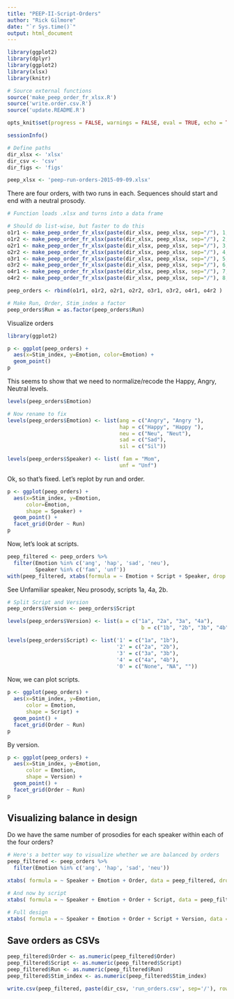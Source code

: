 ```yaml
---
title: "PEEP-II-Script-Orders"
author: "Rick Gilmore"
date: "`r Sys.time()`"
output: html_document
---
```


```r
library(ggplot2)
library(dplyr)
library(ggplot2)
library(xlsx)
library(knitr)
```

```r
# Source external functions
source('make_peep_order_fr_xlsx.R')
source('write.order.csv.R')
source('update.README.R')
```

```r
opts_knit$set(progress = FALSE, warnings = FALSE, eval = TRUE, echo = TRUE, tidy = TRUE, message = FALSE)
```

```r
sessionInfo()
```

```r
# Define paths
dir_xlsx <- 'xlsx'
dir_csv <- 'csv'
dir_figs <- 'figs'

peep_xlsx <- 'peep-run-orders-2015-09-09.xlsx'
```

There are four orders, with two runs in each. Sequences should start and end with a neutral prosody.

```r
# Function loads .xlsx and turns into a data frame

# Should do list-wise, but faster to do this
o1r1 <- make_peep_order_fr_xlsx(paste(dir_xlsx, peep_xlsx, sep="/"), 1, 1, 1)
o1r2 <- make_peep_order_fr_xlsx(paste(dir_xlsx, peep_xlsx, sep="/"), 2, 1, 2)
o2r1 <- make_peep_order_fr_xlsx(paste(dir_xlsx, peep_xlsx, sep="/"), 3, 2, 1)
o2r2 <- make_peep_order_fr_xlsx(paste(dir_xlsx, peep_xlsx, sep="/"), 4, 2, 2)
o3r1 <- make_peep_order_fr_xlsx(paste(dir_xlsx, peep_xlsx, sep="/"), 5, 3, 1)
o3r2 <- make_peep_order_fr_xlsx(paste(dir_xlsx, peep_xlsx, sep="/"), 6, 3, 2)
o4r1 <- make_peep_order_fr_xlsx(paste(dir_xlsx, peep_xlsx, sep="/"), 7, 4, 1)
o4r2 <- make_peep_order_fr_xlsx(paste(dir_xlsx, peep_xlsx, sep="/"), 8, 4, 2)

peep_orders <- rbind(o1r1, o1r2, o2r1, o2r2, o3r1, o3r2, o4r1, o4r2 )

# Make Run, Order, Stim_index a factor
peep_orders$Run = as.factor(peep_orders$Run)
```

Visualize orders

```r
library(ggplot2)

p <- ggplot(peep_orders) +
  aes(x=Stim_index, y=Emotion, color=Emotion) + 
  geom_point()
p
```

This seems to show that we need to normalize/recode the Happy, Angry, Neutral levels.

```r
levels(peep_orders$Emotion)

# Now rename to fix
levels(peep_orders$Emotion) <- list(ang = c("Angry", "Angry "), 
                                    hap = c("Happy", "Happy "),
                                    neu = c("Neu", "Neut"),
                                    sad = c("Sad"),
                                    sil = c("Sil"))

levels(peep_orders$Speaker) <- list( fam = "Mom",
                                    unf = "Unf")
```

Ok, so that's fixed. Let's replot by run and order.

```r
p <- ggplot(peep_orders) +
  aes(x=Stim_index, y=Emotion, 
      color=Emotion,
      shape = Speaker) + 
  geom_point() +
  facet_grid(Order ~ Run)
p
```

Now, let's look at scripts.

```r
peep_filtered <- peep_orders %>%
  filter(Emotion %in% c('ang', 'hap', 'sad', 'neu'),
         Speaker %in% c('fam', 'unf'))
with(peep_filtered, xtabs(formula = ~ Emotion + Script + Speaker, drop.unused.levels = TRUE))
```

See Unfamiliar speaker, Neu prosody, scripts 1a, 4a, 2b.

```r
# Split Script and Version
peep_orders$Version <- peep_orders$Script

levels(peep_orders$Version) <- list(a = c("1a", "2a", "3a", "4a"),
                                           b = c("1b", "2b", "3b", "4b"))

levels(peep_orders$Script) <- list('1' = c("1a", "1b"), 
                                   '2' = c("2a", "2b"),
                                   '3' = c("3a", "3b"),
                                   '4' = c("4a", "4b"),
                                   '0' = c("None", "NA", ""))
```

Now, we can plot scripts.

```r
p <- ggplot(peep_orders) +
  aes(x=Stim_index, y=Emotion, 
      color = Emotion,
      shape = Script) + 
  geom_point() +
  facet_grid(Order ~ Run)
p
```

By version.

```r
p <- ggplot(peep_orders) +
  aes(x=Stim_index, y=Emotion, 
      color = Emotion,
      shape = Version) + 
  geom_point() +
  facet_grid(Order ~ Run)
p
```

## Visualizing balance in design

Do we have the same number of prosodies for each speaker within each of the four orders?

```r
# Here's a better way to visualize whether we are balanced by orders
peep_filtered <- peep_orders %>%
  filter(Emotion %in% c('ang', 'hap', 'sad', 'neu'))

xtabs( formula = ~ Speaker + Emotion + Order, data = peep_filtered, drop.unused.levels = TRUE)

# And now by script
xtabs( formula = ~ Speaker + Emotion + Order + Script, data = peep_filtered, drop.unused.levels = TRUE)

# Full design
xtabs( formula = ~ Speaker + Emotion + Order + Script + Version, data = peep_filtered, drop.unused.levels = TRUE)
```

## Save orders as CSVs
```r
peep_filtered$Order <- as.numeric(peep_filtered$Order)
peep_filtered$Script <- as.numeric(peep_filtered$Script)
peep_filtered$Run <- as.numeric(peep_filtered$Run)
peep_filtered$Stim_index <- as.numeric(peep_filtered$Stim_index)

write.csv(peep_filtered, paste(dir_csv, 'run_orders.csv', sep='/'), row.names = FALSE)
```
